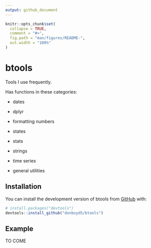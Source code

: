 ```yaml
---
output: github_document
---
```


<!-- README.md is generated from README.Rmd. Please edit that file -->

```r
knitr::opts_chunk$set(
  collapse = TRUE,
  comment = "#>",
  fig.path = "man/figures/README-",
  out.width = "100%"
)
```

# btools

<!-- badges: start -->
<!-- badges: end -->


Tools I use frequently.

Has functions in these categories:

-   dates

-   dplyr

-   formatting numbers

-   states

-   stats

-   strings

-   time series

-   general utilities

## Installation

You can install the development version of btools from [GitHub](https://github.com/) with:

``` r
# install.packages("devtools")
devtools::install_github("donboyd5/btools")
```

## Example

TO COME

